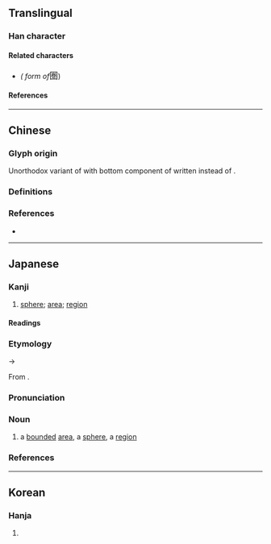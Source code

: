 {{also|圈}}
{{character info/new}}
==Translingual==

===Han character===
{{Han char|rn=31|rad=囗|as=09|sn=12|four=60717|canj=WFQU,XWFQU|ids=⿴囗巻}}

====Related characters====
* {{l|mul|[[圈]]}} ''({{w|Kyūjitai}} form of ''<big>圏</big>)

====References====
{{Han ref|kx=0220.051|dkj=04815|hdz=10722.131|uh=570F}}

----

==Chinese==

===Glyph origin===
Unorthodox variant of {{l|zh|圈}} with bottom component of {{l|zh|卷}} written {{l|zh|己}} instead of {{l|zh|㔾}}.

===Definitions===
{{zh-see|圈|v}}

===References===
* {{R:twedu|A00733-001}}

----

==Japanese==
{{ja-kanji forms|圏|圈}}

===Kanji===
{{ja-kanji|grade=c|rs=囗08|kyu=圈}}

# [[sphere]]; [[area]]; [[region]]

====Readings====
{{ja-readings
|goon=こん, ごん
|kanon=けん
|kun=かこ-い
}}

===Etymology===
{{ja-kanjitab|yomi=o|けん}}
{{IPAchar|/kwen/}} → {{IPAchar|/ken/}}

From {{etyl|ltc|ja|sort=けん}} {{m|zh|圏|tr=kyuen?||to circle something; a corral}}.

===Pronunciation===
{{ja-pron|yomi=kanon|けん|acc=1|acc_ref=DJR}}

===Noun===
{{ja-noun|けん|hhira=くゑん}}

# a [[bounded]] [[area]], a [[sphere]], a [[region]]
#: {{ja-usex|首都'''圏'''|しゅと'''けん'''|the capital '''area''' → the Tokyo metropolitan '''region'''}}
#: {{ja-usex|英語'''圏'''|えいご'''けん'''|the English [language] '''area''' → the Anglophone '''world''', the Anglo'''sphere'''}}
#: {{ja-usex|この'''圏'''の構成は…|^この '''けん''' の こうせい は …|The composition of this '''region'''… {{qualifier|mathematics}}}}

===References===
<references/>

----

==Korean==

===Hanja===
{{ko-hanja|hangeul=권|rv=gwon|mr=kwŏn}}

# {{defn|lang=ko|sort=囗08}}